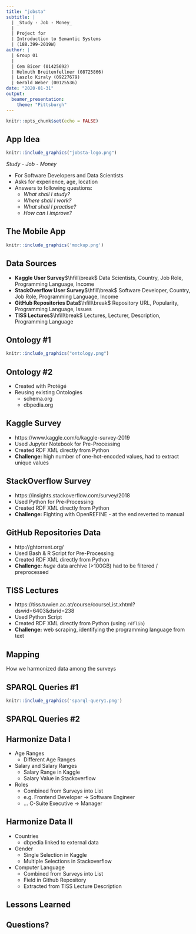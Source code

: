```yaml
---
title: "jobsta"
subtitle: |
  | _Study - Job - Money_
  | 
  | Project for
  | Introduction to Semantic Systems
  | (188.399-2019W)
author: |
  | Group 01
  |
  | Cem Bicer (01425692)
  | Helmuth Breitenfellner (08725866)
  | Laszlo Kiraly (09227679)
  | Gerald Weber (00125536)
date: "2020-01-31"
output:
  beamer_presentation:
    theme: "Pittsburgh"
---
```


```r
knitr::opts_chunk$set(echo = FALSE)
```

## App Idea

```r
knitr::include_graphics("jobsta-logo.png")
```

_Study - Job - Money_

* For Software Developers and Data Scientists
* Asks for experience, age, location
* Answers to following questions:
    * _What shall I study?_
    * _Where shall I work?_
    * _What shall I practise?_
    * _How can I improve?_

## The Mobile App

```r
knitr::include_graphics('mockup.png')
```

## Data Sources

* **Kaggle User Survey**$\hfill\break$
  Data Scientists, Country, Job Role, Programming Language, Income
* **StackOverflow User Survey**$\hfill\break$
  Software Developer, Country, Job Role, Programming Language, Income
* **GitHub Repositories Data**$\hfill\break$
  Repository URL, Popularity, Programming Language, Issues
* **TISS Lectures**$\hfill\break$
  Lectures, Lecturer, Description, Programming Language

## Ontology #1

```r
knitr::include_graphics("ontology.png")
```

## Ontology #2

* Created with Protégé
* Reusing existing Ontologies
  * schema.org
  * dbpedia.org

## Kaggle Survey

* https://www.kaggle.com/c/kaggle-survey-2019
* Used Jupyter Notebook for Pre-Processing
* Created RDF XML directly from Python
* **Challenge:** high number of one-hot-encoded values, had to extract unique values

## StackOverflow Survey

* https://insights.stackoverflow.com/survey/2018
* Used Python for Pre-Processing
* Created RDF XML directly from Python
* **Challenge:** Fighting with OpenREFINE - at the end reverted to manual

## GitHub Repositories Data

* http://ghtorrent.org/
* Used Bash & R Script for Pre-Processing
* Created RDF XML directly from Python
* **Challenge:** _huge_ data archive (>100GB) had to be filtered / preprocessed

## TISS Lectures

* https://tiss.tuwien.ac.at/course/courseList.xhtml?dswid=6403&dsrid=238
* Used Python Script
* Created RDF XML directly from Python (using `rdflib`)
* **Challenge:** web scraping, identifying the programming language from text

## Mapping

How we harmonized data among the surveys

## SPARQL Queries #1

```r
knitr::include_graphics('sparql-query1.png')
```

## SPARQL Queries #2

## Harmonize Data I

* Age Ranges
    * Different Age Ranges

* Salary and Salary Ranges
    * Salary Range in Kaggle
    * Salary Value in Stackoverflow

* Roles
  * Combined from Surveys into List
  * e.g. Frontend Developer -> Software Engineer
  * ... C-Suite Executive -> Manager

## Harmonize Data II

* Countries
    * dbpedia linked to external data

* Gender
    * Single Selection in Kaggle
    * Multiple Selections in Stackoverflow

* Computer Language
    * Combined from Surveys into List
    * Field in Github Repository
    * Extracted from TISS Lecture Description

## Lessons Learned


## Questions?
